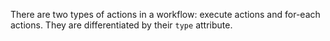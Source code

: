 
There are two types of actions in a workflow: <DocsLink href="#execute-actions">execute actions</DocsLink>
and <DocsLink href="#for-each-actions">for-each actions</DocsLink>.
They are differentiated by their `type` attribute.
